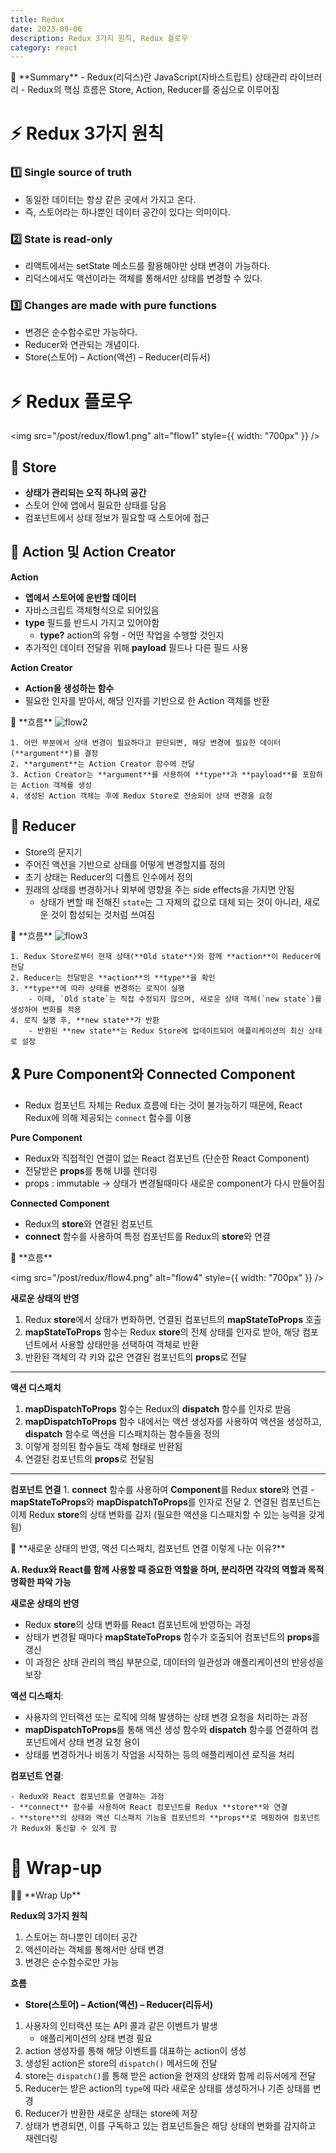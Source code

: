 ```yaml
---
title: Redux
date: 2023-09-06
description: Redux 3가지 원칙, Redux 플로우
category: react
---
```


<aside>
	💙 **Summary** - Redux(리덕스)란 JavaScript(자바스트립트) 상태관리 라이브러리 - Redux의 핵심 흐름은 Store, Action, Reducer를 중심으로 이루어짐
</aside>

# **⚡️** Redux 3가지 원칙

### 1️⃣ **Single source of truth**

- 동일한 데이터는 항상 같은 곳에서 가지고 온다.
- 즉, 스토어라는 하나뿐인 데이터 공간이 있다는 의미이다.

### 2️⃣ **State is read-only**

- 리액트에서는 setState 메소드를 활용해야만 상태 변경이 가능하다.
- 리덕스에서도 액션이라는 객체를 통해서만 상태를 변경할 수 있다.

### 3️⃣ **Changes are made with pure functions**

- 변경은 순수함수로만 가능하다.
- Reducer와 연관되는 개념이다.
- Store(스토어) – Action(액션) – Reducer(리듀서)

# **⚡️ Redux 플로우**

<img src="/post/redux/flow1.png" alt="flow1" style={{ width: "700px" }} />

## **🧺 Store**

- **상태가 관리되는 오직 하나의 공간**
- 스토어 안에 앱에서 필요한 상태를 담음
- 컴포넌트에서 상태 정보가 필요할 때 스토어에 접근

## **📃 Action 및 Action Creator**

**Action**

- **앱에서 스토어에 운반할 데이터**
- 자바스크립트 객체형식으로 되어있음
- **type** 필드를 반드시 가지고 있어야함
  - **type?** action의 유형 - 어떤 작업을 수행할 것인지
- 추가적인 데이터 전달을 위해 **payload** 필드나 다른 필드 사용

**Action Creator**

- **Action을 생성하는 함수**
- 필요한 인자를 받아서, 해당 인자를 기반으로 한 Action 객체를 반환

<aside>
💙 **흐름**
<img src="/post/redux/flow2.png" alt="flow2" style={{width:"700px"}} />

    1. 어떤 부분에서 상태 변경이 필요하다고 판단되면, 해당 변경에 필요한 데이터(**argument**)를 결정
    2. **argument**는 Action Creator 함수에 전달
    3. Action Creator는 **argument**를 사용하여 **type**과 **payload**를 포함하는 Action 객체를 생성
    4. 생성된 Action 객체는 후에 Redux Store로 전송되어 상태 변경을 요청

</aside>

## 🤖 Reducer

- Store의 문지기
- 주어진 액션을 기반으로 상태를 어떻게 변경할지를 정의
- 초기 상태는 Reducer의 디폴트 인수에서 정의
- 원래의 상태를 변경하거나 외부에 영향을 주는 side effects을 가지면 안됨
  - 상태가 변할 때 전해진 `state`는 그 자체의 값으로 대체 되는 것이 아니라, 새로운 것이 합성되는 것처럼 쓰여짐

<aside>
💙 **흐름**
<img src="/post/redux/flow3.png" alt="flow3" style={{width:"700px"}}  />

    1. Redux Store로부터 현재 상태(**Old state**)와 함께 **action**이 Reducer에 전달
    2. Reducer는 전달받은 **action**의 **type**을 확인
    3. **type**에 따라 상태를 변경하는 로직이 실행
        - 이때, `Old state`는 직접 수정되지 않으며, 새로운 상태 객체(`new state`)를 생성하여 변화를 적용
    4. 로직 실행 후, **new state**가 반환
        - 반환된 **new state**는 Redux Store에 업데이트되어 애플리케이션의 최신 상태로 설정

</aside>

## 🎗 **Pure Component와 Connected Component**

- Redux 컴포넌트 자체는 Redux 흐름에 타는 것이 불가능하기 때문에, React Redux에 의해 제공되는 `connect` 함수를 이용

**Pure Component**

- Redux와 직접적인 연결이 없는 React 컴포넌트 (단순한 React Component)
- 전달받은 **props**를 통해 UI를 렌더링
- props : immutable
  → 상태가 변경될때마다 새로운 component가 다시 만들어짐

**Connected Component**

- Redux의 **store**와 연결된 컴포넌트
- **connect** 함수를 사용하여 특정 컴포넌트를 Redux의 **store**와 연결

<aside>
💙 **흐름**

<img src="/post/redux/flow4.png" alt="flow4" style={{ width: "700px" }} />

**새로운 상태의 반영**

1. Redux **store**에서 상태가 변화하면, 연결된 컴포넌트의 **mapStateToProps** 호출
2. **mapStateToProps** 함수는 Redux **store**의 전체 상태를 인자로 받아, 해당 컴포넌트에서 사용할 상태만을 선택하여 객체로 반환
3. 반환된 객체의 각 키와 값은 연결된 컴포넌트의 **props**로 전달

---

**액션 디스패치**

1. **mapDispatchToProps** 함수는 Redux의 **dispatch** 함수를 인자로 받음
2. **mapDispatchToProps** 함수 내에서는 액션 생성자를 사용하여 액션을 생성하고, **dispatch** 함수로 액션을 디스패치하는 함수들을 정의
3. 이렇게 정의된 함수들도 객체 형태로 반환됨
4. 연결된 컴포넌트의 **props**로 전달됨

---

**컴포넌트 연결** 1. **connect** 함수를 사용하여 **Component**를 Redux **store**와 연결 - **mapStateToProps**와 **mapDispatchToProps**를 인자로 전달 2. 연결된 컴포넌트는 이제 Redux **store**의 상태 변화를 감지 (필요한 액션을 디스패치할 수 있는 능력을 갖게 됨)

</aside>

<aside>
💚 **새로운 상태의 반영, 액션 디스패치, 컴포넌트 연결 이렇게 나눈 이유?**

**A. Redux와 React를 함께 사용할 때 중요한 역할을 하며, 분리하면 각각의 역할과 목적 명확한 파악 가능**

**새로운 상태의 반영**

- Redux **store**의 상태 변화를 React 컴포넌트에 반영하는 과정
- 상태가 변경될 때마다 **mapStateToProps** 함수가 호출되어 컴포넌트의 **props**를 갱신
- 이 과정은 상태 관리의 핵심 부분으로, 데이터의 일관성과 애플리케이션의 반응성을 보장

**액션 디스패치**:

- 사용자의 인터랙션 또는 로직에 의해 발생하는 상태 변경 요청을 처리하는 과정
- **mapDispatchToProps**를 통해 액션 생성 함수와 **dispatch** 함수를 연결하여 컴포넌트에서 상태 변경 요청 용이
- 상태를 변경하거나 비동기 작업을 시작하는 등의 애플리케이션 로직을 처리

**컴포넌트 연결**:

    - Redux와 React 컴포넌트를 연결하는 과정
    - **connect** 함수를 사용하여 React 컴포넌트를 Redux **store**와 연결
    - **store**의 상태와 액션 디스패치 기능을 컴포넌트의 **props**로 매핑하여 컴포넌트가 Redux와 통신할 수 있게 함

</aside>

# 🍪 Wrap-up

<aside>
🙏🏻 **Wrap Up**

**Redux의 3가지 원칙**

1. 스토어는 하나뿐인 데이터 공간
2. 액션이라는 객체를 통해서만 상태 변경
3. 변경은 순수함수로만 가능

**흐름**

- **Store(스토어) – Action(액션) – Reducer(리듀서)**

1. 사용자의 인터랙션 또는 API 콜과 같은 이벤트가 발생
   - 애플리케이션의 상태 변경 필요
2. action 생성자를 통해 해당 이벤트를 대표하는 action이 생성
3. 생성된 action은 store의 `dispatch()` 메서드에 전달
4. store는 `dispatch()`를 통해 받은 action을 현재의 상태와 함께 리듀서에게 전달
5. Reducer는 받은 action의 `type`에 따라 새로운 상태를 생성하거나 기존 상태를 변경
6. Reducer가 반환한 새로운 상태는 store에 저장
7. 상태가 변경되면, 이를 구독하고 있는 컴포넌트들은 해당 상태의 변화를 감지하고 재렌더링

</aside>
